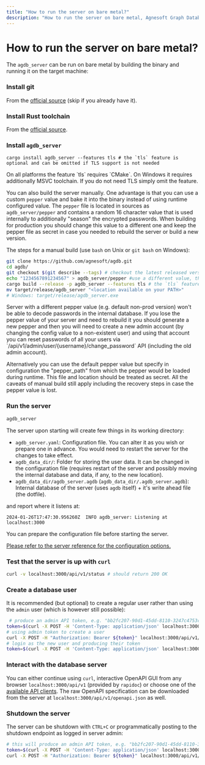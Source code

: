 ```yaml
---
title: "How to run the server on bare metal?"
description: "How to run the server on bare metal, Agnesoft Graph Database"
---
```



# How to run the server on bare metal?

The `agdb_server` can be run on bare metal by building the binary and running it on the target machine:

<Steps>

### Install git

From the [official source](https://git-scm.com/) (skip if you already have it).

### Install Rust toolchain

From the [official source](https://www.rust-lang.org/tools/install).

### Install `agdb_server`

```shell
cargo install agdb_server --features tls # the `tls` feature is optional and can be omitted if TLS support is not needed
```

<Callout>
    On all platforms the feature `tls` requires `CMake`. On Windows it requires additionally MSVC toolchain. If you do not need TLS simply omit the feature.
</Callout>

You can also build the server manually. One advantage is that you can use a custom `pepper` value and bake it into the binary instead of using runtime configured value. The `pepper` file is located in sources as `agdb_server/pepper` and contains a random 16 character value that is used internally to additionally "season" the encrypted passwords. When building for production you should change this value to a different one and keep the pepper file as secret in case you needed to rebuild the server or build a new version.

The steps for a manual build (use `bash` on Unix or `git bash` on Windows):

```bash
git clone https://github.com/agnesoft/agdb.git
cd agdb/
git checkout $(git describe --tags) # checkout the latest released version
echo "1234567891234567" > agdb_server/pepper #use a different value, this value will be a secret
cargo build --release -p agdb_server --features tls # the `tls` feature is optional and can be omitted if TLS support is not needed
mv target/release/agdb_server "<location available on your PATH>"
# Windows: target/release/agdb_server.exe
```

<Callout type="warning">
    Server with a different pepper value (e.g. default non-prod version) won't
    be able to decode passwords in the internal database. If you lose the pepper
    value of your server and need to rebuild it you should generate a new pepper
    and then you will need to create a new admin account (by changing the config
    value to a non-existent user) and using that account you can reset passwords
    of all your users via `/api/v1/admin/user/{username}/change_password` API
    (including the old admin account).
</Callout>

Alternatively you can use the default pepper value but specify in configuration the "pepper_path" from which the pepper would be loaded during runtime. This file and location should be treated as secret. All the caveats of manual build still apply including the recovery steps in case the pepper value is lost.

### Run the server

```bash
agdb_server
```

The server upon starting will create few things in its working directory:

- `agdb_server.yaml`: Configuration file. You can alter it as you wish or prepare one in advance. You would need to restart the server for the changes to take effect.
- `agdb_data_dir/`: Folder for storing the user data. It can be changed in the configuration file (requires restart of the server and possibly moving the internal database and data, if any, to the new location).
- `agdb_data_dir/agdb_server.agdb` (`agdb_data_dir/.agdb_server.agdb`): Internal database of the server (uses `agdb` itself) + it's write ahead file (the dotfile).

and report where it listens at:

```
2024-01-26T17:47:30.956260Z  INFO agdb_server: Listening at localhost:3000
```

<Callout>
    You can prepare the configuration file before starting the server.
</Callout>

[Please refer to the server reference for the configuration options.](/docs/references/server)

### Test that the server is up with `curl`

```bash
curl -v localhost:3000/api/v1/status # should return 200 OK
```

### Create a database user

It is recommended (but optional) to create a regular user rather than using the `admin` user (which is however still possible):

```bash
 # produce an admin API token, e.g. "bb2fc207-90d1-45dd-8110-3247c4753cd5"
token=$(curl -X POST -H 'Content-Type: application/json' localhost:3000/api/v1/user/login -d '{"username":"admin","password":"admin"}')
# using admin token to create a user
curl -X POST -H "Authorization: Bearer ${token}" localhost:3000/api/v1/admin/user/my_db_user/add -d '{"password":"password123"}'
# login as the new user and producing their token
token=$(curl -X POST -H 'Content-Type: application/json' localhost:3000/api/v1/user/login -d '{"username":"my_db_user","password":"password123"}')
```

### Interact with the database server

You can either continue using `curl`, interactive OpenAPI GUI from any browser `localhost:3000/api/v1` (provided by `rapidoc`) or choose one of the [available API clients](/api-docs/openapi). The raw OpenAPI specification can be downloaded from the server at `localhost:3000/api/v1/openapi.json` as well.

### Shutdown the server

The server can be shutdown with `CTRL+C` or programmatically posting to the shutdown endpoint as logged in server admin:

```bash
# this will produce an admin API token, e.g. "bb2fc207-90d1-45dd-8110-3247c4753cd5"
token=$(curl -X POST -H 'Content-Type: application/json' localhost:3000/api/v1/user/login -d '{"username":"admin","password":"admin"}')
curl -X POST -H "Authorization: Bearer ${token}" localhost:3000/api/v1/admin/shutdown
```

</Steps>
